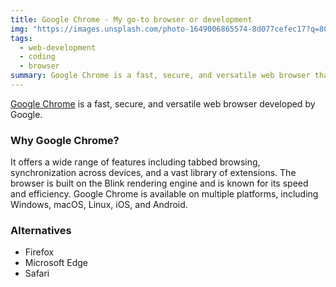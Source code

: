 ```yaml
---
title: Google Chrome - My go-to browser or development
img: "https://images.unsplash.com/photo-1649006865574-8d077cefec17?q=80&w=640&auto=format&fit=crop"
tags:
  - web-development
  - coding
  - browser
summary: Google Chrome is a fast, secure, and versatile web browser that is ideal for both casual browsing and web development.
---
```


[Google Chrome](https://www.google.com/chrome/) is a fast, secure, and versatile web browser developed by Google.

### Why Google Chrome?

It offers a wide range of features including tabbed browsing, synchronization across devices, and a vast library of extensions.
The browser is built on the Blink rendering engine and is known for its speed and efficiency.
Google Chrome is available on multiple platforms, including Windows, macOS, Linux, iOS, and Android.

### Alternatives

- Firefox
- Microsoft Edge
- Safari
